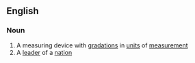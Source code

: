 ==English==
===Noun===
#A measuring device with [[gradation]]s in [[unit]]s of [[measurement]]
#A [[leader]] of a [[nation]]